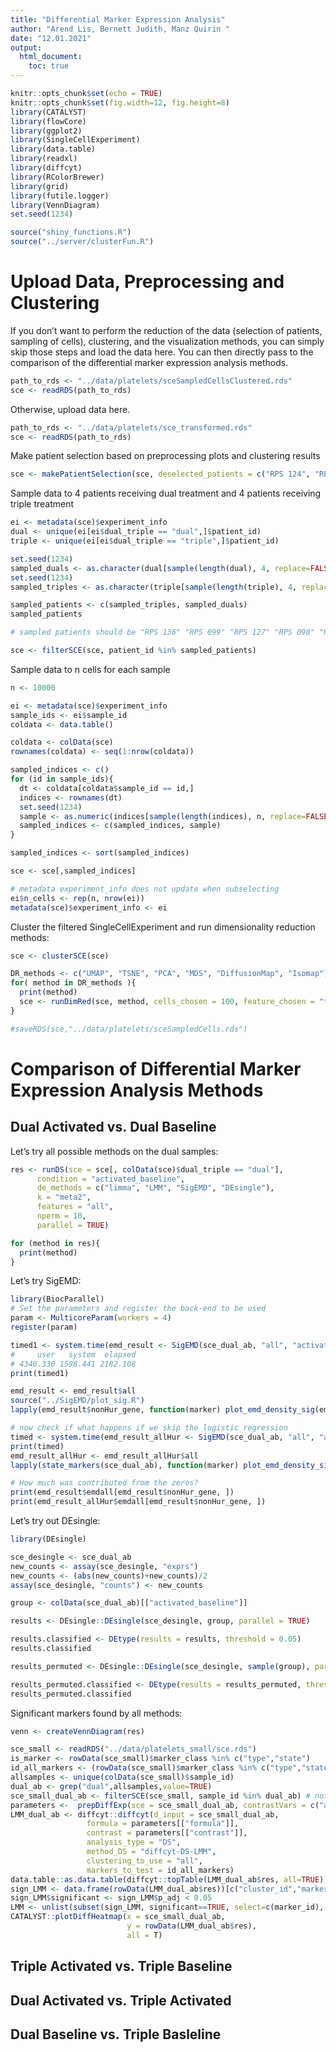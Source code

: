 ```yaml
---
title: "Differential Marker Expression Analysis"
author: "Arend Lis, Bernett Judith, Manz Quirin "
date: "12.01.2021"
output:
  html_document:
    toc: true
---
```


```r
knitr::opts_chunk$set(echo = TRUE)
knitr::opts_chunk$set(fig.width=12, fig.height=8)
library(CATALYST)
library(flowCore)
library(ggplot2)
library(SingleCellExperiment)
library(data.table)
library(readxl)
library(diffcyt)
library(RColorBrewer)
library(grid)
library(futile.logger)
library(VennDiagram)
set.seed(1234)

source("shiny_functions.R")
source("../server/clusterFun.R")
```

# Upload Data, Preprocessing and Clustering
If you don't want to perform the reduction of the data (selection of patients, sampling of cells), clustering, and the visualization methods, you can simply skip those steps and load the data here. You can then directly pass to the comparison of the differential marker expression analysis methods.
```r
path_to_rds <- "../data/platelets/sceSampledCellsClustered.rds"
sce <- readRDS(path_to_rds)
```

Otherwise, upload data here.
```r
path_to_rds <- "../data/platelets/sce_transformed.rds"
sce <- readRDS(path_to_rds)
```

Make patient selection based on preprocessing plots and clustering results
```r
sce <- makePatientSelection(sce, deselected_patients = c("RPS 124", "RPS 108", "RPS 96", "RPS 149"))
```

Sample data to 4 patients receiving dual treatment and 4 patients receiving triple treatment
```r
ei <- metadata(sce)$experiment_info
dual <- unique(ei[ei$dual_triple == "dual",]$patient_id)
triple <- unique(ei[ei$dual_triple == "triple",]$patient_id)

set.seed(1234)
sampled_duals <- as.character(dual[sample(length(dual), 4, replace=FALSE)])
set.seed(1234)
sampled_triples <- as.character(triple[sample(length(triple), 4, replace=FALSE)])

sampled_patients <- c(sampled_triples, sampled_duals)
sampled_patients

# sampled patients should be "RPS 136" "RPS 099" "RPS 127" "RPS 098" "RPS 154" "RPS 137" "RPS 139" "RPS 103"

sce <- filterSCE(sce, patient_id %in% sampled_patients)
```

Sample data to n cells for each sample
```r
n <- 10000

ei <- metadata(sce)$experiment_info
sample_ids <- ei$sample_id
coldata <- data.table()

coldata <- colData(sce)
rownames(coldata) <- seq(1:nrow(coldata))

sampled_indices <- c() 
for (id in sample_ids){
  dt <- coldata[coldata$sample_id == id,]
  indices <- rownames(dt)
  set.seed(1234)
  sample <- as.numeric(indices[sample(length(indices), n, replace=FALSE)])
  sampled_indices <- c(sampled_indices, sample)
}

sampled_indices <- sort(sampled_indices)

sce <- sce[,sampled_indices]

# metadata experiment_info does not update when subselecting
ei$n_cells <- rep(n, nrow(ei))
metadata(sce)$experiment_info <- ei
```

Cluster the filtered SingleCellExperiment and run dimensionality reduction methods:
```r
sce <- clusterSCE(sce) 

DR_methods <- c("UMAP", "TSNE", "PCA", "MDS", "DiffusionMap", "Isomap")
for( method in DR_methods ){
  print(method)
  sce <- runDimRed(sce, method, cells_chosen = 100, feature_chosen = "type", assay_chosen = "exprs", scale = T, k = 3)
}

#saveRDS(sce,"../data/platelets/sceSampledCells.rds")

```


# Comparison of Differential Marker Expression Analysis Methods

## Dual Activated vs. Dual Baseline
Let's try all possible methods on the dual samples:
```r
res <- runDS(sce = sce[, colData(sce)$dual_triple == "dual"],
      condition = "activated_baseline",
      de_methods = c("limma", "LMM", "SigEMD", "DEsingle"),
      k = "meta2",
      features = "all",
      nperm = 10,
      parallel = TRUE)

for (method in res){
  print(method)
}
```

Let's try SigEMD:
```r
library(BiocParallel)
# Set the parameters and register the back-end to be used
param <- MulticoreParam(workers = 4)
register(param)

timed1 <- system.time(emd_result <- SigEMD(sce_dual_ab, "all", "activated_baseline", nperm=100, parallel=TRUE))
#     user   system  elapsed 
# 4346.330 1598.441 2182.108 
print(timed1)

emd_result <- emd_result$all
source("../SigEMD/plot_sig.R")
lapply(emd_result$nonHur_gene, function(marker) plot_emd_density_sig(emd_result, marker))
```


```r
# now check if what happens if we skip the logistic regression
timed <- system.time(emd_result_allHur <- SigEMD(sce_dual_ab, "all", "activated_baseline", Hur_gene=rownames(sce_dual_ab), nperm=100, parallel=TRUE))
print(timed)
emd_result_allHur <- emd_result_allHur$all
lapply(state_markers(sce_dual_ab), function(marker) plot_emd_density_sig(emd_result, marker))
```


```r
# How much was contributed from the zeros?
print(emd_result$emdall[emd_result$nonHur_gene, ])
print(emd_result_allHur$emdall[emd_result$nonHur_gene, ])
```

Let's try out DEsingle:
```r
library(DEsingle)

sce_desingle <- sce_dual_ab
new_counts <- assay(sce_desingle, "exprs")
new_counts <- (abs(new_counts)+new_counts)/2
assay(sce_desingle, "counts") <- new_counts

group <- colData(sce_dual_ab)[["activated_baseline"]]

results <- DEsingle::DEsingle(sce_desingle, group, parallel = TRUE)

results.classified <- DEtype(results = results, threshold = 0.05)
results.classified

results_permuted <- DEsingle::DEsingle(sce_desingle, sample(group), parallel = TRUE)

results_permuted.classified <- DEtype(results = results_permuted, threshold = 0.05)
results_permuted.classified
```

Significant markers found by all methods:
```r
venn <- createVennDiagram(res)

```

```r
sce_small <- readRDS("../data/platelets_small/sce.rds")
is_marker <- rowData(sce_small)$marker_class %in% c("type","state")
id_all_markers <- (rowData(sce_small)$marker_class %in% c("type","state"))[is_marker] # type and state (but not none)
allsamples <- unique(colData(sce_small)$sample_id)
dual_ab <- grep("dual",allsamples,value=TRUE)
sce_small_dual_ab <- filterSCE(sce_small, sample_id %in% dual_ab) # not using makeSampleSelection dual_ab are the including samples
parameters <-  prepDiffExp(sce = sce_small_dual_ab, contrastVars = c("activated_baseline"), colsFixed = c("activated_baseline"), colsRandom=c("patient_id"), method = "diffcyt-DS-LMM")
LMM_dual_ab <- diffcyt::diffcyt(d_input = sce_small_dual_ab,
                 formula = parameters[["formula"]],
                 contrast = parameters[["contrast"]],
                 analysis_type = "DS",
                 method_DS = "diffcyt-DS-LMM",
                 clustering_to_use = "all",
                 markers_to_test = id_all_markers)
data.table::as.data.table(diffcyt::topTable(LMM_dual_ab$res, all=TRUE))
sign_LMM <- data.frame(rowData(LMM_dual_ab$res))[c("cluster_id","marker_id","p_val","p_adj")]
sign_LMM$significant <- sign_LMM$p_adj < 0.05
LMM <- unlist(subset(sign_LMM, significant==TRUE, select=c(marker_id), use.names=FALSE))
CATALYST::plotDiffHeatmap(x = sce_small_dual_ab,
                          y = rowData(LMM_dual_ab$res), 
                          all = T)
```

## Triple Activated vs. Triple Baseline

## Dual Activated vs. Triple Activated

## Dual Baseline vs. Triple Basleline



